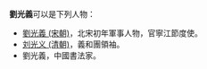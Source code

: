 '''劉光義'''可以是下列人物：
* [[劉光義_(宋朝)|劉光義 (宋朝)]]，北宋初年軍事人物，官寧江節度使。
* [[刘光义_(清朝)|刘光义 (清朝)]]，義和團領袖。
* 劉光義，中國書法家。

{{消歧义|G光义|Cat=三字刘姓人名消歧义}}